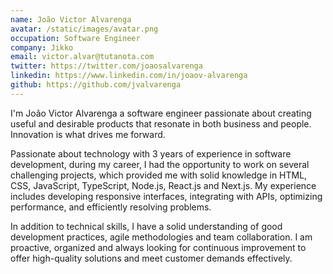 ```yaml
---
name: João Victor Alvarenga
avatar: /static/images/avatar.png
occupation: Software Engineer
company: Jikko
email: victor.alvar@tutanota.com
twitter: https://twitter.com/joaosalvarenga
linkedin: https://www.linkedin.com/in/joaov-alvarenga
github: https://github.com/jvalvarenga
---
```


I'm João Victor Alvarenga a software engineer passionate about creating useful and desirable products that resonate in both business and people. Innovation is what drives me forward.

Passionate about technology with 3 years of experience in software development, during my career, I had the opportunity to work on several challenging projects, which provided me with solid knowledge in HTML, CSS, JavaScript, TypeScript, Node.js, React.js and Next.js. My experience includes developing responsive interfaces, integrating with APIs, optimizing performance, and efficiently resolving problems.

In addition to technical skills, I have a solid understanding of good development practices, agile methodologies and team collaboration. I am proactive, organized and always looking for continuous improvement to offer high-quality solutions and meet customer demands effectively.

